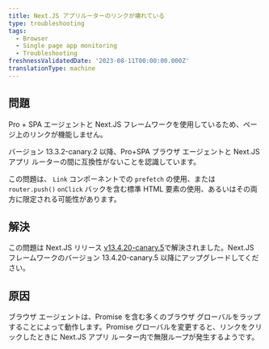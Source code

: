 ```yaml
---
title: Next.JS アプリルーターのリンクが壊れている
type: troubleshooting
tags:
  - Browser
  - Single page app monitoring
  - Troubleshooting
freshnessValidatedDate: '2023-08-11T00:00:00.000Z'
translationType: machine
---
```


## 問題

Pro + SPA エージェントと Next.JS フレームワークを使用しているため、ページ上のリンクが機能しません。

バージョン 13.3.2-canary.2 以降、Pro+SPA ブラウザ エージェントと Next.JS アプリ ルーターの間に互換性がないことを認識しています。

この問題は、 `Link` コンポーネントでの `prefetch` の使用、または `router.push()` `onClick` バックを含む標準 HTML 要素の使用、あるいはその両方に限定される可能性があります。

## 解決

この問題は Next.JS リリース [v13.4.20-canary.5](https://github.com/vercel/next.js/releases/tag/v13.4.20-canary.5)で解決されました。Next.JS フレームワークのバージョン 13.4.20-canary.5 以降にアップグレードしてください。

## 原因

ブラウザ エージェントは、Promise を含む多くのブラウザ グローバルをラップすることによって動作します。Promise グローバルを変更すると、リンクをクリックしたときに Next.JS アプリ ルーター内で無限ループが発生するようです。
